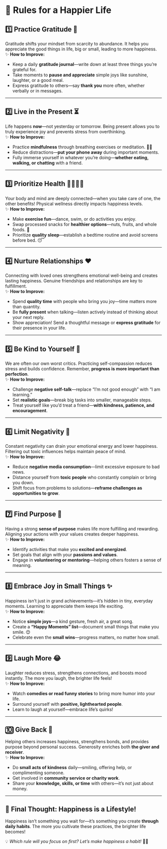 # 🎉 Rules for a Happier Life  

## 1️⃣ **Practice Gratitude 🙏**  
Gratitude shifts your mindset from scarcity to abundance. It helps you appreciate the good things in life, big or small, leading to more happiness.  
✨ **How to Improve:**  
- Keep a daily **gratitude journal**—write down at least three things you’re grateful for.  
- Take moments to **pause and appreciate** simple joys like sunshine, laughter, or a good meal.  
- Express gratitude to others—say **thank you** more often, whether verbally or in messages.  

---

## 2️⃣ **Live in the Present ⏳**  
Life happens **now**—not yesterday or tomorrow. Being present allows you to truly experience joy and prevents stress from overthinking.  
✨ **How to Improve:**  
- Practice **mindfulness** through breathing exercises or meditation. 🧘‍♂️  
- Reduce distractions—**put your phone away** during important moments.  
- Fully immerse yourself in whatever you’re doing—**whether eating, walking, or chatting** with a friend.  

---

## 3️⃣ **Prioritize Health 🏃‍♂️🥗💤**  
Your body and mind are deeply connected—when you take care of one, the other benefits! Physical wellness directly impacts happiness levels.  
✨ **How to Improve:**  
- Make **exercise fun**—dance, swim, or do activities you enjoy.  
- Swap processed snacks for **healthier options**—nuts, fruits, and whole foods. 🍏  
- Prioritize **quality sleep**—establish a bedtime routine and avoid screens before bed. 😴  

---

## 4️⃣ **Nurture Relationships ❤️**  
Connecting with loved ones strengthens emotional well-being and creates lasting happiness. Genuine friendships and relationships are key to fulfillment.  
✨ **How to Improve:**  
- Spend **quality time** with people who bring you joy—time matters more than quantity.  
- Be **fully present** when talking—listen actively instead of thinking about your next reply.  
- Show appreciation! Send a thoughtful message or **express gratitude** for their presence in your life.  

---

## 5️⃣ **Be Kind to Yourself 🤗**  
We are often our own worst critics. Practicing self-compassion reduces stress and builds confidence. Remember, **progress is more important than perfection**.  
✨ **How to Improve:**  
- Challenge **negative self-talk**—replace “I’m not good enough” with “I am learning.”  
- Set **realistic goals**—break big tasks into smaller, manageable steps.  
- Treat yourself like you’d treat a friend—**with kindness, patience, and encouragement**.  

---

## 6️⃣ **Limit Negativity 🚫**  
Constant negativity can drain your emotional energy and lower happiness. Filtering out toxic influences helps maintain peace of mind.  
✨ **How to Improve:**  
- Reduce **negative media consumption**—limit excessive exposure to bad news.  
- Distance yourself from **toxic people** who constantly complain or bring you down.  
- Shift focus from problems to solutions—**reframe challenges as opportunities to grow**.  

---

## 7️⃣ **Find Purpose 🌟**  
Having a strong **sense of purpose** makes life more fulfilling and rewarding. Aligning your actions with your values creates deeper happiness.  
✨ **How to Improve:**  
- Identify activities that make you **excited and energized**.  
- Set goals that align with your **passions and values**.  
- Engage in **volunteering or mentoring**—helping others fosters a sense of meaning.  

---

## 8️⃣ **Embrace Joy in Small Things ✨**  
Happiness isn’t just in grand achievements—it’s hidden in tiny, everyday moments. Learning to appreciate them keeps life exciting.  
✨ **How to Improve:**  
- Notice **simple joys**—a kind gesture, fresh air, a great song.  
- Create a **“Happy Moments” list**—document small things that make you smile. 😊  
- Celebrate even the **small wins**—progress matters, no matter how small.  

---

## 9️⃣ **Laugh More 😂**  
Laughter reduces stress, strengthens connections, and boosts mood instantly. The more you laugh, the brighter life feels!  
✨ **How to Improve:**  
- Watch **comedies or read funny stories** to bring more humor into your life.  
- Surround yourself with **positive, lighthearted people**.  
- Learn to laugh at yourself—embrace life’s quirks!  

---

## 🔟 **Give Back 🎁**  
Helping others increases happiness, strengthens bonds, and provides purpose beyond personal success. Generosity enriches both **the giver and receiver**.  
✨ **How to Improve:**  
- Do **small acts of kindness** daily—smiling, offering help, or complimenting someone.  
- Get involved in **community service or charity work**.  
- Share your **knowledge, skills, or time** with others—it’s not just about money.  

---

## 🎯 **Final Thought: Happiness is a Lifestyle!**  
Happiness isn’t something you wait for—it’s something you create **through daily habits**. The more you cultivate these practices, the brighter life becomes!  

💡 *Which rule will you focus on first? Let’s make happiness a habit!* 🚀😃